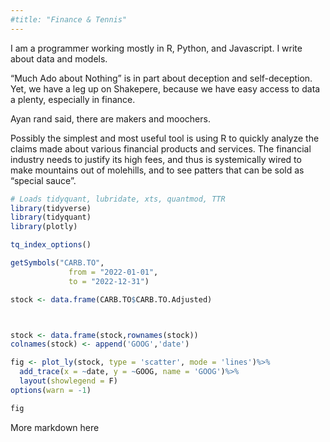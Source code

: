 ```yaml
---
#title: "Finance & Tennis"
---
```


I am a programmer working mostly in R, Python, and Javascript. I write about data and models.

"Much Ado about Nothing" is in part about deception and self-deception. Yet, we have a leg up on Shakepere, because we have easy access to data a plenty, especially in finance.

Ayan rand said, there are makers and moochers. 

Possibly the simplest and most useful tool is using R to quickly analyze the claims made about various financial products and services. The financial industry needs to justify its high fees, and thus is systemically wired to make mountains out of molehills, and to see patters that can be sold as "special sauce".


```r
# Loads tidyquant, lubridate, xts, quantmod, TTR 
library(tidyverse)
library(tidyquant)
library(plotly)
```


```r


tq_index_options()

getSymbols("CARB.TO",
             from = "2022-01-01",
             to = "2022-12-31")

stock <- data.frame(CARB.TO$CARB.TO.Adjusted)



stock <- data.frame(stock,rownames(stock))
colnames(stock) <- append('GOOG','date')

fig <- plot_ly(stock, type = 'scatter', mode = 'lines')%>%
  add_trace(x = ~date, y = ~GOOG, name = 'GOOG')%>%
  layout(showlegend = F)
options(warn = -1)

fig
```

More markdown here

```
```
